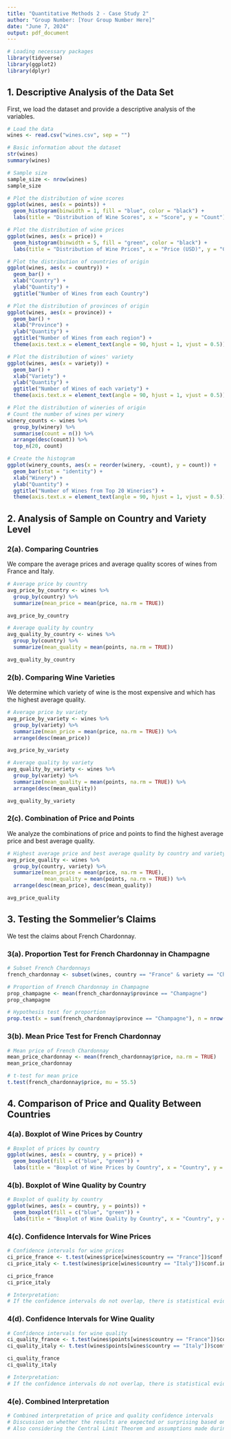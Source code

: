 ```yaml
---
title: "Quantitative Methods 2 - Case Study 2"
author: "Group Number: [Your Group Number Here]"
date: "June 7, 2024"
output: pdf_document
---
```


```r
# Loading necessary packages
library(tidyverse)
library(ggplot2)
library(dplyr)
```

## 1. Descriptive Analysis of the Data Set

First, we load the dataset and provide a descriptive analysis of the variables.

```r
# Load the data
wines <- read.csv("wines.csv", sep = "")

# Basic information about the dataset
str(wines)
summary(wines)

# Sample size
sample_size <- nrow(wines)
sample_size

# Plot the distribution of wine scores
ggplot(wines, aes(x = points)) +
  geom_histogram(binwidth = 1, fill = "blue", color = "black") +
  labs(title = "Distribution of Wine Scores", x = "Score", y = "Count")

# Plot the distribution of wine prices
ggplot(wines, aes(x = price)) +
  geom_histogram(binwidth = 5, fill = "green", color = "black") +
  labs(title = "Distribution of Wine Prices", x = "Price (USD)", y = "Count")

# Plot the distribution of countries of origin
ggplot(wines, aes(x = country)) +
  geom_bar() +
  xlab("Country") +
  ylab("Quantity") +
  ggtitle("Number of Wines from each Country")

# Plot the distribution of provinces of origin
ggplot(wines, aes(x = province)) +
  geom_bar() +
  xlab("Province") +
  ylab("Quantity") +
  ggtitle("Number of Wines from each region") +
  theme(axis.text.x = element_text(angle = 90, hjust = 1, vjust = 0.5))

# Plot the distribution of wines' variety
ggplot(wines, aes(x = variety)) +
  geom_bar() +
  xlab("Variety") +
  ylab("Quantity") +
  ggtitle("Number of Wines of each variety") +
  theme(axis.text.x = element_text(angle = 90, hjust = 1, vjust = 0.5))

# Plot the distribution of wineries of origin
# Count the number of wines per winery
winery_counts <- wines %>%
  group_by(winery) %>%
  summarise(count = n()) %>%
  arrange(desc(count)) %>%
  top_n(20, count)

# Create the histogram
ggplot(winery_counts, aes(x = reorder(winery, -count), y = count)) +
  geom_bar(stat = "identity") +
  xlab("Winery") +
  ylab("Quantity") +
  ggtitle("Number of Wines from Top 20 Wineries") +
  theme(axis.text.x = element_text(angle = 90, hjust = 1, vjust = 0.5))

```

## 2. Analysis of Sample on Country and Variety Level

### 2(a). Comparing Countries

We compare the average prices and average quality scores of wines from France and Italy.

```r
# Average price by country
avg_price_by_country <- wines %>%
  group_by(country) %>%
  summarize(mean_price = mean(price, na.rm = TRUE))

avg_price_by_country

# Average quality by country
avg_quality_by_country <- wines %>%
  group_by(country) %>%
  summarize(mean_quality = mean(points, na.rm = TRUE))

avg_quality_by_country
```

### 2(b). Comparing Wine Varieties

We determine which variety of wine is the most expensive and which has the highest average quality.

```r
# Average price by variety
avg_price_by_variety <- wines %>%
  group_by(variety) %>%
  summarize(mean_price = mean(price, na.rm = TRUE)) %>%
  arrange(desc(mean_price))

avg_price_by_variety

# Average quality by variety
avg_quality_by_variety <- wines %>%
  group_by(variety) %>%
  summarize(mean_quality = mean(points, na.rm = TRUE)) %>%
  arrange(desc(mean_quality))

avg_quality_by_variety
```

### 2(c). Combination of Price and Points

We analyze the combinations of price and points to find the highest average price and best average quality.

```r
# Highest average price and best average quality by country and variety
avg_price_quality <- wines %>%
  group_by(country, variety) %>%
  summarize(mean_price = mean(price, na.rm = TRUE),
            mean_quality = mean(points, na.rm = TRUE)) %>%
  arrange(desc(mean_price), desc(mean_quality))

avg_price_quality
```

## 3. Testing the Sommelier's Claims

We test the claims about French Chardonnay.

### 3(a). Proportion Test for French Chardonnay in Champagne

```r
# Subset French Chardonnays
french_chardonnay <- subset(wines, country == "France" & variety == "Chardonnay")

# Proportion of French Chardonnay in Champagne
prop_champagne <- mean(french_chardonnay$province == "Champagne")
prop_champagne

# Hypothesis test for proportion
prop.test(x = sum(french_chardonnay$province == "Champagne"), n = nrow(french_chardonnay), p = 0.11)
```

### 3(b). Mean Price Test for French Chardonnay

```r
# Mean price of French Chardonnay
mean_price_chardonnay <- mean(french_chardonnay$price, na.rm = TRUE)
mean_price_chardonnay

# t-test for mean price
t.test(french_chardonnay$price, mu = 55.5)
```

## 4. Comparison of Price and Quality Between Countries

### 4(a). Boxplot of Wine Prices by Country

```r
# Boxplot of prices by country
ggplot(wines, aes(x = country, y = price)) +
  geom_boxplot(fill = c("blue", "green")) +
  labs(title = "Boxplot of Wine Prices by Country", x = "Country", y = "Price (USD)")
```

### 4(b). Boxplot of Wine Quality by Country

```r
# Boxplot of quality by country
ggplot(wines, aes(x = country, y = points)) +
  geom_boxplot(fill = c("blue", "green")) +
  labs(title = "Boxplot of Wine Quality by Country", x = "Country", y = "Quality (Points)")
```

### 4(c). Confidence Intervals for Wine Prices

```r
# Confidence intervals for wine prices
ci_price_france <- t.test(wines$price[wines$country == "France"])$conf.int
ci_price_italy <- t.test(wines$price[wines$country == "Italy"])$conf.int

ci_price_france
ci_price_italy

# Interpretation:
# If the confidence intervals do not overlap, there is statistical evidence of a difference in wine prices.
```

### 4(d). Confidence Intervals for Wine Quality

```r
# Confidence intervals for wine quality
ci_quality_france <- t.test(wines$points[wines$country == "France"])$conf.int
ci_quality_italy <- t.test(wines$points[wines$country == "Italy"])$conf.int

ci_quality_france
ci_quality_italy

# Interpretation:
# If the confidence intervals do not overlap, there is statistical evidence of a difference in wine quality.
```

### 4(e). Combined Interpretation

```r
# Combined interpretation of price and quality confidence intervals
# Discussion on whether the results are expected or surprising based on confidence intervals for price and quality.
# Also considering the Central Limit Theorem and assumptions made during tests.
```

